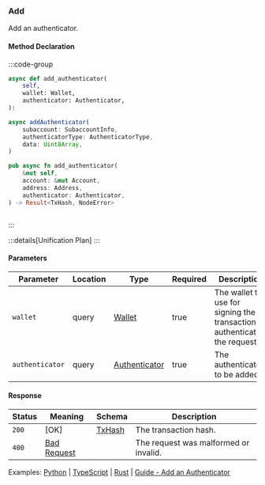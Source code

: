 ### Add

Add an authenticator.

#### Method Declaration

:::code-group

```python [Python]
async def add_authenticator(
    self,
    wallet: Wallet,
    authenticator: Authenticator,
):
```

```typescript [TypeScript]
async addAuthenticator(
    subaccount: SubaccountInfo,
    authenticatorType: AuthenticatorType,
    data: Uint8Array,
)
```

```rust [Rust]
pub async fn add_authenticator(
    &mut self,
    account: &mut Account,
    address: Address,
    authenticator: Authenticator,
) -> Result<TxHash, NodeError>
```

```url [API]

```

:::

:::details[Unification Plan]
:::

#### Parameters

| Parameter       | Location | Type            | Required | Description                                                                  |
| --------------- | -------- | --------------- | -------- | ---------------------------------------------------------------------------- |
| `wallet`        | query    | [Wallet]        | true     | The wallet to use for signing the transaction or authenticating the request. |
| `authenticator` | query    | [Authenticator] | true     | The authenticator to be added.                                               |

#### Response

| Status | Meaning       | Schema   | Description                           |
| ------ | ------------- | -------- | ------------------------------------- |
| `200`  | [OK]          | [TxHash] | The transaction hash.                 |
| `400`  | [Bad Request] |          | The request was malformed or invalid. |

Examples: [Python] | [TypeScript] | [Rust] | [Guide - Add an Authenticator]

[Python]: https://github.com/dydxprotocol/v4-clients/blob/3e8c7e1b960291b7ef273962d374d9934a5c4d33/v4-client-py-v2/examples/authenticator_management.py#L53
[TypeScript]: https://github.com/dydxprotocol/v4-clients/blob/3e8c7e1b960291b7ef273962d374d9934a5c4d33/v4-client-js/examples/permissioned_keys_example.ts#L58
[Rust]: https://github.com/dydxprotocol/v4-clients/blob/3e8c7e1b960291b7ef273962d374d9934a5c4d33/v4-client-rs/client/examples/authenticator.rs#L79
[Guide - Add an Authenticator]: ../../interaction/permissioned-keys#add-the-authenticator
[Wallet]: /types/wallet
[Authenticator]: /types/authenticator
[TxHash]: /types/tx_hash
[Bad Request]: /types/bad-request
